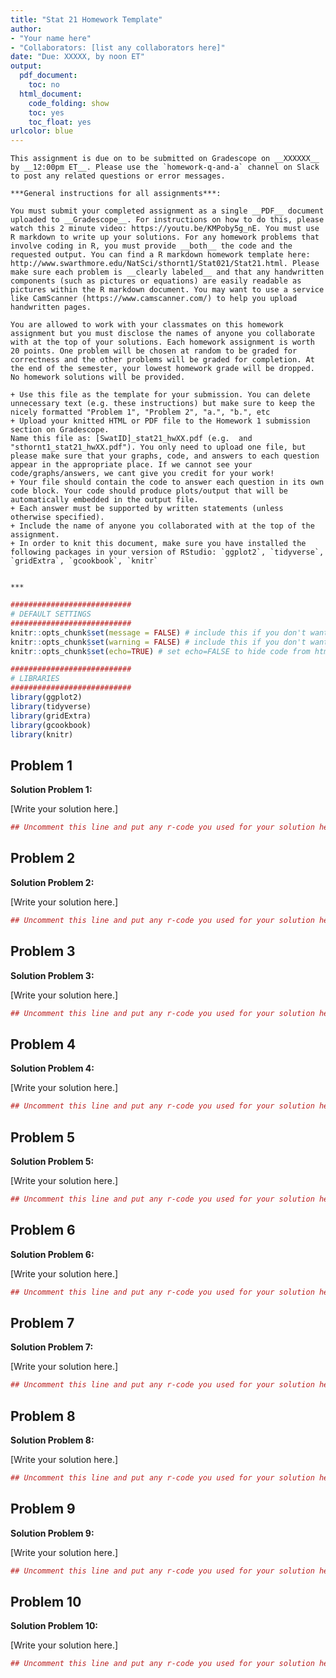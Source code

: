 ```yaml
---
title: "Stat 21 Homework Template"
author:
- "Your name here"
- "Collaborators: [list any collaborators here]"
date: "Due: XXXXX, by noon ET"
output:
  pdf_document: 
    toc: no
  html_document:
    code_folding: show
    toc: yes
    toc_float: yes
urlcolor: blue
---
```


```asis

This assignment is due on to be submitted on Gradescope on __XXXXXX__ by __12:00pm ET__. Please use the `homework-q-and-a` channel on Slack to post any related questions or error messages. 

***General instructions for all assignments***: 

You must submit your completed assignment as a single __PDF__ document uploaded to __Gradescope__. For instructions on how to do this, please watch this 2 minute video: https://youtu.be/KMPoby5g_nE. You must use R markdown to write up your solutions. For any homework problems that involve coding in R, you must provide __both__ the code and the requested output. You can find a R markdown homework template here: http://www.swarthmore.edu/NatSci/sthornt1/Stat021/Stat21.html. Please make sure each problem is __clearly labeled__ and that any handwritten components (such as pictures or equations) are easily readable as pictures within the R markdown document. You may want to use a service like CamScanner (https://www.camscanner.com/) to help you upload handwritten pages. 

You are allowed to work with your classmates on this homework assignment but you must disclose the names of anyone you collaborate with at the top of your solutions. Each homework assignment is worth 20 points. One problem will be chosen at random to be graded for correctness and the other problems will be graded for completion. At the end of the semester, your lowest homework grade will be dropped. No homework solutions will be provided.  
  
+ Use this file as the template for your submission. You can delete unnecessary text (e.g. these instructions) but make sure to keep the nicely formatted "Problem 1", "Problem 2", "a.", "b.", etc
+ Upload your knitted HTML or PDF file to the Homework 1 submission section on Gradescope.  
Name this file as: [SwatID]_stat21_hwXX.pdf (e.g.  and "sthornt1_stat21_hwXX.pdf"). You only need to upload one file, but please make sure that your graphs, code, and answers to each question appear in the appropriate place. If we cannot see your code/graphs/answers, we cant give you credit for your work!
+ Your file should contain the code to answer each question in its own code block. Your code should produce plots/output that will be automatically embedded in the output file.
+ Each answer must be supported by written statements (unless otherwise specified).
+ Include the name of anyone you collaborated with at the top of the assignment.
+ In order to knit this document, make sure you have installed the following packages in your version of RStudio: `ggplot2`, `tidyverse`, `gridExtra`, `gcookbook`, `knitr`


***
```


```r
###########################
# DEFAULT SETTINGS
###########################
knitr::opts_chunk$set(message = FALSE) # include this if you don't want markdown to knit messages
knitr::opts_chunk$set(warning = FALSE) # include this if you don't want markdown to knit warnings
knitr::opts_chunk$set(echo=TRUE) # set echo=FALSE to hide code from html output

###########################
# LIBRARIES
###########################
library(ggplot2)
library(tidyverse)
library(gridExtra)
library(gcookbook)
library(knitr)
```

## Problem 1

**Solution Problem 1:**

[Write your solution here.]

```r
## Uncomment this line and put any r-code you used for your solution here
```


## Problem 2

**Solution Problem 2:**

[Write your solution here.]

```r
## Uncomment this line and put any r-code you used for your solution here
```

## Problem 3

**Solution Problem 3:**

[Write your solution here.]

```r
## Uncomment this line and put any r-code you used for your solution here
```

## Problem 4

**Solution Problem 4:**

[Write your solution here.]

```r
## Uncomment this line and put any r-code you used for your solution here
```

## Problem 5

**Solution Problem 5:**

[Write your solution here.]

```r
## Uncomment this line and put any r-code you used for your solution here
```

## Problem 6

**Solution Problem 6:**

[Write your solution here.]

```r
## Uncomment this line and put any r-code you used for your solution here
```

## Problem 7

**Solution Problem 7:**

[Write your solution here.]

```r
## Uncomment this line and put any r-code you used for your solution here
```

## Problem 8

**Solution Problem 8:**

[Write your solution here.]

```r
## Uncomment this line and put any r-code you used for your solution here
```

## Problem 9

**Solution Problem 9:**

[Write your solution here.]

```r
## Uncomment this line and put any r-code you used for your solution here
```

## Problem 10

**Solution Problem 10:**

[Write your solution here.]

```r
## Uncomment this line and put any r-code you used for your solution here
```